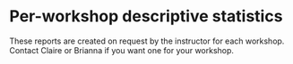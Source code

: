 # Per-workshop descriptive statistics

These reports are created on request by the instructor for each workshop.  Contact Claire or Brianna if you want one for your workshop.
